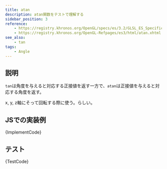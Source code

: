 ```yaml
---
title: atan
description: atan関数をテストで理解する
sidebar_position: 3
reference:
    - https://registry.khronos.org/OpenGL/specs/es/3.2/GLSL_ES_Specification_3.20.html#angle-and-trigonometry-functions
    - https://registry.khronos.org/OpenGL-Refpages/es3/html/atan.xhtml
see_also:
    - tan
tags:
    - Angle
---
```



## 説明

`tan`は角度を与えると対応する正接値を返す一方で、`atan`は正接値を与えると対応する角度を返す。

x, y, z軸にそって回転する際に使う。らしい。

## JSでの実装例

<CodeBlock language="ts">{ImplementCode}</CodeBlock>

## テスト

<CodeBlock language="js">{TestCode}</CodeBlock>
